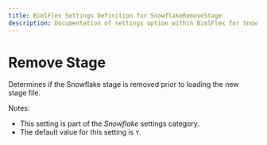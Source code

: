 ```yaml
---
title: BimlFlex Settings Definition for SnowflakeRemoveStage
description: Documentation of settings option within BimlFlex for SnowflakeRemoveStage
---
```

<head>
  <meta name="varigenceProduct" content="BimlFlex"></meta>
  <meta name="varigenceArticleType" content="Reference"></meta>
</head>

# Remove Stage

Determines if the Snowflake stage is removed prior to loading the new stage file.

Notes:

* This setting is part of the *Snowflake* settings category.
* The default value for this setting is `Y`.
